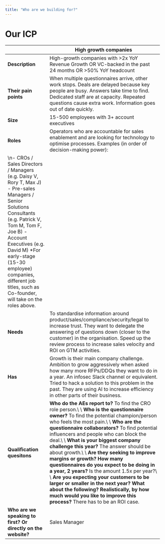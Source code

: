 ```yaml
---
title: "Who are we building for?"
---
```


# Our ICP

|                                                               | High growth companies                                                                                                                                                                                                                                                                                                                                                                                                                                                                                                                                                                                                                                                                                                                                            |
| ------------------------------------------------------------- | ---------------------------------------------------------------------------------------------------------------------------------------------------------------------------------------------------------------------------------------------------------------------------------------------------------------------------------------------------------------------------------------------------------------------------------------------------------------------------------------------------------------------------------------------------------------------------------------------------------------------------------------------------------------------------------------------------------------------------------------------------------------- |
| **Description**                                               | High-growth companies with \>2x YoY Revenue Growth OR VC-backed in the past 24 months OR \>50% YoY headcount                                                                                                                                                                                                                                                                                                                                                                                                                                                                                                                                                                                                                                                     |
| **Their pain points**                                         | When multiple questionnaires arrive, other work stops. Deals are delayed because key people are busy. Answers take time to find. Dedicated staff are at capacity. Repeated questions cause extra work. Information goes out of date quickly.                                                                                                                                                                                                                                                                                                                                                                                                                                                                                                                     |
| **Size**                                                      | 15-500 employees with 3\+ account executives                                                                                                                                                                                                                                                                                                                                                                                                                                                                                                                                                                                                                                                                                                                     |
| **Roles**                                                     | Operators who are accountable for sales enablement and are looking for technology to optimise processes.    Examples (in order of decision-making power):
\n- CROs / Sales Directors / Managers (e.g. Daisy V, Rory T, Max J) - Pre-sales Managers / Senior Solutions Consultants (e.g. Patrick V, Tom M, Tom F, Joe B) - Account Executives (e.g. David M)     \*For early-stage (15-30 employee) companies, different job titles, such as Co-founder, will take on the roles above.                                                                                                                                                                                                                                                                         |
| **Needs**                                                     | To standardise information around product/sales/compliance/security/legal to increase trust.  They want to delegate the answering of questions down (closer to the customer) in the organisation.  Speed up the review process to increase sales velocity and ROI on GTM activities.                                                                                                                                                                                                                                                                                                                                                                                                                                                                             |
| **Has**                                                       | Growth is their main company challenge.  Ambition to grow aggressively when asked how many more RFPs/DDQs they want to do in a year.  An infosec Slack channel or equivalent.  Tried to hack a solution to this problem in the past.  They are using AI to increase efficiency in other parts of their business.                                                                                                                                                                                                                                                                                                                                                                                                                                                 |
| **Qualification quesitons**                                   | **Who do the AEs report to?** To find the CRO role person.\\ \\ **Who is the questionnaire owner?** To find the potential champion/person who feels the most pain.\\ \\ **Who are the questionnaire collaborators?** To find potential influencers and people who can block the deal.\\ \\ **What is your biggest company challenge this year?** The answer should be about growth.\\ \\ **Are they seeking to improve margins or growth?** **How many questionnaires do you expect to be doing in a year, 2 years?** Is the amount 1.5x per year?\\ \\ **Are you expecting your customers to be larger or smaller in the next year? What about the following? Realistically, by how much would you like to improve this process?** There has to be an ROI case. |
| **Who are we speaking to first? Or directly on the website?** | Sales Manager                                                                                                                                                                                                                                                                                                                                                                                                                                                                                                                                                                                                                                                                                                                                                    |